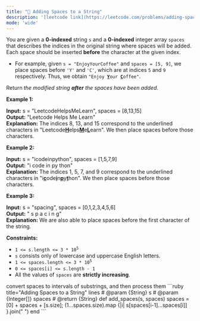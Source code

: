 ```yaml
---
title: "🧀 Adding Spaces to a String"
description: '[leetcode link](https://leetcode.com/problems/adding-spaces-to-a-string/description/)'
mode: 'wide'
---
```

<Tabs>
  <Tab title="Question" icon="circle-question" iconType="regular">
    <Card>
      <p>You are given a <strong>0-indexed</strong> string <code>s</code> and a <strong>0-indexed</strong> integer array <code>spaces</code> that describes the indices in the original string where spaces will be added. Each space should be inserted <strong>before</strong> the character at the given index.</p>  <ul>  <li>For example, given <code>s = &quot;EnjoyYourCoffee&quot;</code> and <code>spaces = [5, 9]</code>, we place spaces before <code>&#39;Y&#39;</code> and <code>&#39;C&#39;</code>, which are at indices <code>5</code> and <code>9</code> respectively. Thus, we obtain <code>&quot;Enjoy <strong><u>Y</u></strong>our <u><strong>C</strong></u>offee&quot;</code>.</li> </ul>  <p>Return<strong> </strong><em>the modified string <strong>after</strong> the spaces have been added.</em></p>   <p><strong class="example">Example 1:</strong></p>   <strong>Input:</strong> s = &quot;LeetcodeHelpsMeLearn&quot;, spaces = [8,13,15] <br/> <strong>Output:</strong> &quot;Leetcode Helps Me Learn&quot; <br/> <strong>Explanation:</strong>  The indices 8, 13, and 15 correspond to the underlined characters in &quot;Leetcode<u><strong>H</strong></u>elps<u><strong>M</strong></u>e<u><strong>L</strong></u>earn&quot;. We then place spaces before those characters.   <p><strong class="example">Example 2:</strong></p>   <strong>Input:</strong> s = &quot;icodeinpython&quot;, spaces = [1,5,7,9] <br/> <strong>Output:</strong> &quot;i code in py thon&quot; <br/> <strong>Explanation:</strong> The indices 1, 5, 7, and 9 correspond to the underlined characters in &quot;i<u><strong>c</strong></u>ode<u><strong>i</strong></u>n<u><strong>p</strong></u>y<u><strong>t</strong></u>hon&quot;. We then place spaces before those characters.   <p><strong class="example">Example 3:</strong></p>   <strong>Input:</strong> s = &quot;spacing&quot;, spaces = [0,1,2,3,4,5,6] <br/> <strong>Output:</strong> &quot; s p a c i n g&quot; <br/> <strong>Explanation:</strong> We are also able to place spaces before the first character of the string.    <p><strong>Constraints:</strong></p>  <ul>  <li><code>1 &lt;= s.length &lt;= 3 * 10<sup>5</sup></code></li>  <li><code>s</code> consists only of lowercase and uppercase English letters.</li>  <li><code>1 &lt;= spaces.length &lt;= 3 * 10<sup>5</sup></code></li>  <li><code>0 &lt;= spaces[i] &lt;= s.length - 1</code></li>  <li>All the values of <code>spaces</code> are <strong>strictly increasing</strong>.</li> </ul> 
    </Card>
  </Tab>
  <Tab title="Solution" icon="lightbulb" iconType="regular" >
    <Card>
      convert spaces to intervals of substrings, and then process them
</Card>
  <Expandable title="code">
    <CodeGroup dropdown>
```ruby title="Adding Spaces to a String" lines
# @param {String} s
# @param {Integer[]} spaces
# @return {String}
def add_spaces(s, spaces)
  spaces = [0] + spaces + [s.size]; 
  (1...spaces.size).map {|i| s[spaces[i-1]...spaces[i]] }.join(" ")
end
```
    </CodeGroup>
  </Expandable>
  </Tab>
</Tabs>